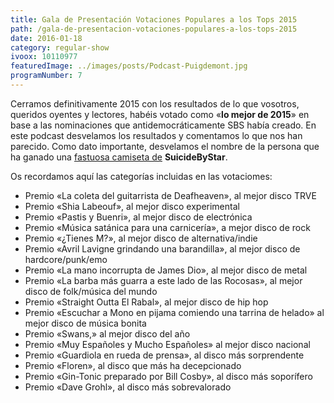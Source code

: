 ```yaml
---
title: Gala de Presentación Votaciones Populares a los Tops 2015
path: /gala-de-presentacion-votaciones-populares-a-los-tops-2015
date: 2016-01-18
category: regular-show
ivoox: 10110977
featuredImage: ../images/posts/Podcast-Puigdemont.jpg
programNumber: 7
---
```


Cerramos definitivamente 2015 con los resultados de lo que vosotros, queridos oyentes y lectores, habéis votado como «**lo mejor de 2015**» en base a las nominaciones que antidemocráticamente SBS había creado. En este podcast desvelamos los resultados y comentamos lo que nos han parecido. Como dato importante, desvelamos el nombre de la persona que ha ganado una [fastuosa camiseta de](http://suicidebystar.bigcartel.com/) **SuicideByStar**.

Os recordamos aquí las categorías incluidas en las votaciomes:

- Premio «La coleta del guitarrista de Deafheaven», al mejor disco TRVE
- Premio «Shia Labeouf», al mejor disco experimental
- Premio «Pastis y Buenri», al mejor disco de electrónica
- Premio «Música satánica para una carnicería», a mejor disco de rock
- Premio «¿Tienes M?», al mejor disco de alternativa/indie
- Premio «Avril Lavigne grindando una barandilla», al mejor disco de hardcore/punk/emo
- Premio «La mano incorrupta de James Dio», al mejor disco de metal
- Premio «La barba más guarra a este lado de las Rocosas», al mejor disco de folk/música del mundo
- Premio «Straight Outta El Rabal», al mejor disco de hip hop
- Premio «Escuchar a Mono en pijama comiendo una tarrina de helado» al mejor disco de música bonita
- Premio «Swans,» al mejor disco del año
- Premio «Muy Españoles y Mucho Españoles» al mejor disco nacional
- Premio «Guardiola en rueda de prensa», al disco más sorprendente
- Premio «Floren», al disco que más ha decepcionado
- Premio «Gin-Tonic preparado por Bill Cosby», al disco más soporífero
- Premio «Dave Grohl», al disco más sobrevalorado
